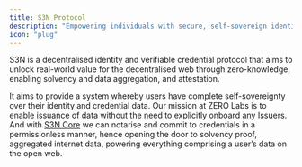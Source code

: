```yaml
---
title: S3N Protocol
description: "Empowering individuals with secure, self-sovereign identities"
icon: "plug"
---
```


S3N is a decentralised identity and verifiable credential protocol that aims to unlock real-world value for the decentralised web through zero-knowledge, enabling solvency and data aggregation, and attestation.

It aims to provide a system whereby users have complete self-sovereignty over their identity and credential data. Our mission at ZERO Labs is to enable issuance of data without the need to explicitly onboard any Issuers. And with [S3N Core](/s3n-core) we can notarise and commit to credentials in a permissionless manner, hence opening the door to solvency proof, aggregated internet data, powering everything comprising a user’s data on the open web.
